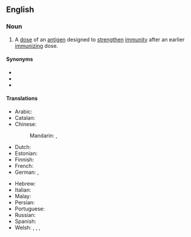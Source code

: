 ==English==

===Noun===
{{en-noun}}
# A [[dose]] of an [[antigen]] designed to [[strengthen]] [[immunity]] after an earlier [[immunizing]] dose.

====Synonyms====
* {{l|en|booster}}
* {{l|en|booster injection}}
* {{l|en|booster shot}}

====Translations====
{{trans-top|dose of an antigen designed to strengthen immunity after an earlier immunizing dose}}
* Arabic: {{t-needed|ar}}
* Catalan: {{t|ca|dosi de record|f}}
* Chinese:
*: Mandarin: {{t|cmn|加強劑量}}, {{t|cmn|加强剂量|tr=jiāqiáng jìliàng}}
* Dutch: {{t+|nl|booster|c}}
* Estonian: {{t-check|et|lisaannus}}
* Finnish: {{t|fi|tehosterokotus}}
* French: {{t+|fr|rappel|m}}
* German: {{t|de|Wiederholungsimpfung|f}}, {{t+|de|Auffrischungsimpfung|f}}
{{trans-mid}}
* Hebrew: {{t-needed|he}}
* Italian: {{t+|it|richiamo|m}}
* Malay: {{t+|ms|dos penggalak}}
* Persian: {{t|fa|دوز یادآور|tr=doz-e yâdâvar}}
* Portuguese: {{t-needed|pt}}
* Russian: {{t-needed|ru}}
* Spanish: {{t+|es|recuerdo|m}}
* Welsh: {{t|cy|hyblyn|m}}, {{t|cy|dos atgyfnerthu|m}}, {{t|cy|pigiad atgyfnerthu|m}}, {{t|cy|brechlyn atgyfnerthu|m}}
{{trans-bottom}}

{{c|en|Immunology}}
